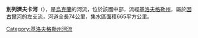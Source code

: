 {{Unreferenced|time=2015-09-22T01:25:45+00:00}}
<!-- 檔案不存在 [[Image:Березівка.JPG|right]] -->

'''別列濟夫卡河'''（{{lang-uk|Березівка}}），是[[烏克蘭|烏克蘭]]的河流，位於該國中部，流經[[基洛夫格勒州|基洛夫格勒州]]，屬於[[因古爾河|因古爾河]]的左支流，河道全長74公里，集水區面積665平方公里。

{{DEFAULTSORT:Березівка (притока Інгулу)}}
[[Category:基洛夫格勒州河流|Category:基洛夫格勒州河流]]


{{Ukraine-river-stub}}